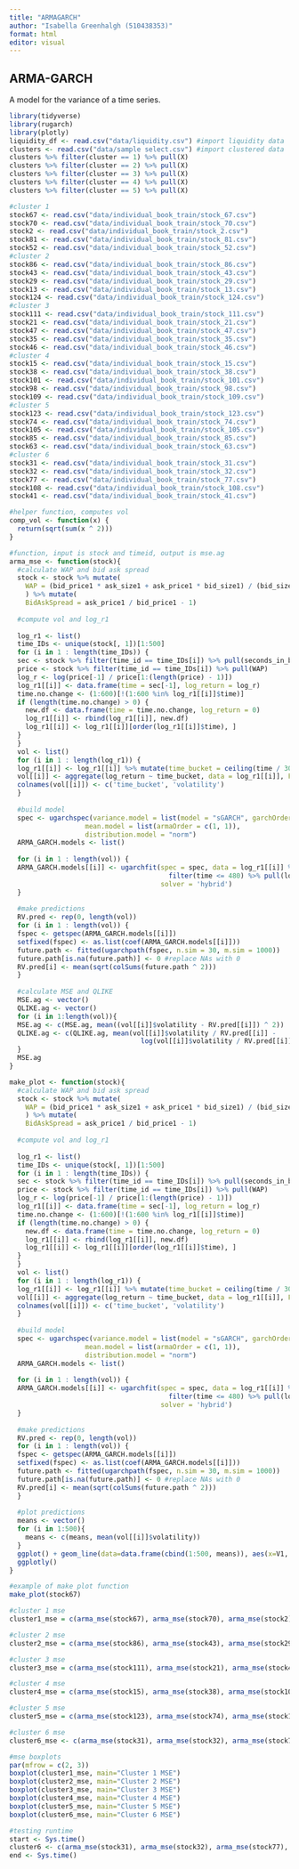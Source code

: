 ```yaml
---
title: "ARMAGARCH"
author: "Isabella Greenhalgh (510438353)"
format: html
editor: visual
---
```


## ARMA-GARCH

A model for the variance of a time series.

```r
library(tidyverse)
library(rugarch)
library(plotly)
liquidity_df <- read.csv("data/liquidity.csv") #import liquidity data
clusters <- read.csv("data/sample select.csv") #import clustered data
clusters %>% filter(cluster == 1) %>% pull(X)
clusters %>% filter(cluster == 2) %>% pull(X)
clusters %>% filter(cluster == 3) %>% pull(X)
clusters %>% filter(cluster == 4) %>% pull(X)
clusters %>% filter(cluster == 5) %>% pull(X)
```

```r
#cluster 1
stock67 <- read.csv("data/individual_book_train/stock_67.csv")
stock70 <- read.csv("data/individual_book_train/stock_70.csv")
stock2 <- read.csv("data/individual_book_train/stock_2.csv")
stock81 <- read.csv("data/individual_book_train/stock_81.csv")
stock52 <- read.csv("data/individual_book_train/stock_52.csv")
#cluster 2
stock86 <- read.csv("data/individual_book_train/stock_86.csv")
stock43 <- read.csv("data/individual_book_train/stock_43.csv")
stock29 <- read.csv("data/individual_book_train/stock_29.csv")
stock13 <- read.csv("data/individual_book_train/stock_13.csv")
stock124 <- read.csv("data/individual_book_train/stock_124.csv")
#cluster 3
stock111 <- read.csv("data/individual_book_train/stock_111.csv")
stock21 <- read.csv("data/individual_book_train/stock_21.csv")
stock47 <- read.csv("data/individual_book_train/stock_47.csv")
stock35 <- read.csv("data/individual_book_train/stock_35.csv")
stock46 <- read.csv("data/individual_book_train/stock_46.csv")
#cluster 4
stock15 <- read.csv("data/individual_book_train/stock_15.csv")
stock38 <- read.csv("data/individual_book_train/stock_38.csv")
stock101 <- read.csv("data/individual_book_train/stock_101.csv")
stock98 <- read.csv("data/individual_book_train/stock_98.csv")
stock109 <- read.csv("data/individual_book_train/stock_109.csv")
#cluster 5
stock123 <- read.csv("data/individual_book_train/stock_123.csv")
stock74 <- read.csv("data/individual_book_train/stock_74.csv")
stock105 <- read.csv("data/individual_book_train/stock_105.csv")
stock85 <- read.csv("data/individual_book_train/stock_85.csv")
stock63 <- read.csv("data/individual_book_train/stock_63.csv")
#cluster 6
stock31 <- read.csv("data/individual_book_train/stock_31.csv")
stock32 <- read.csv("data/individual_book_train/stock_32.csv")
stock77 <- read.csv("data/individual_book_train/stock_77.csv")
stock108 <- read.csv("data/individual_book_train/stock_108.csv")
stock41 <- read.csv("data/individual_book_train/stock_41.csv")
```

```r
#helper function, computes vol
comp_vol <- function(x) {
  return(sqrt(sum(x ^ 2)))
}

#function, input is stock and timeid, output is mse.ag
arma_mse <- function(stock){
  #calculate WAP and bid ask spread
  stock <- stock %>% mutate(
    WAP = (bid_price1 * ask_size1 + ask_price1 * bid_size1) / (bid_size1 + ask_size1)
    ) %>% mutate(
    BidAskSpread = ask_price1 / bid_price1 - 1)
  
  #compute vol and log_r1
  
  log_r1 <- list()
  time_IDs <- unique(stock[, 1])[1:500]
  for (i in 1 : length(time_IDs)) {
  sec <- stock %>% filter(time_id == time_IDs[i]) %>% pull(seconds_in_bucket)
  price <- stock %>% filter(time_id == time_IDs[i]) %>% pull(WAP)
  log_r <- log(price[-1] / price[1:(length(price) - 1)])
  log_r1[[i]] <- data.frame(time = sec[-1], log_return = log_r)
  time.no.change <- (1:600)[!(1:600 %in% log_r1[[i]]$time)]
  if (length(time.no.change) > 0) {
    new.df <- data.frame(time = time.no.change, log_return = 0)
    log_r1[[i]] <- rbind(log_r1[[i]], new.df)
    log_r1[[i]] <- log_r1[[i]][order(log_r1[[i]]$time), ]
  }
  }
  vol <- list()
  for (i in 1 : length(log_r1)) {
  log_r1[[i]] <- log_r1[[i]] %>% mutate(time_bucket = ceiling(time / 30))
  vol[[i]] <- aggregate(log_return ~ time_bucket, data = log_r1[[i]], FUN = comp_vol)
  colnames(vol[[i]]) <- c('time_bucket', 'volatility')
  }
  
  #build model
  spec <- ugarchspec(variance.model = list(model = "sGARCH", garchOrder = c(1, 1)), 
                   mean.model = list(armaOrder = c(1, 1)), 
                   distribution.model = "norm")
  ARMA_GARCH.models <- list()
  
  for (i in 1 : length(vol)) {
  ARMA_GARCH.models[[i]] <- ugarchfit(spec = spec, data = log_r1[[i]] %>% 
                                        filter(time <= 480) %>% pull(log_return),
                                      solver = 'hybrid')
  }
  
  #make predictions
  RV.pred <- rep(0, length(vol))
  for (i in 1 : length(vol)) {
  fspec <- getspec(ARMA_GARCH.models[[i]])
  setfixed(fspec) <- as.list(coef(ARMA_GARCH.models[[i]]))
  future.path <- fitted(ugarchpath(fspec, n.sim = 30, m.sim = 1000))
  future.path[is.na(future.path)] <- 0 #replace NAs with 0
  RV.pred[i] <- mean(sqrt(colSums(future.path ^ 2)))
  }
  
  #calculate MSE and QLIKE
  MSE.ag <- vector()
  QLIKE.ag <- vector()
  for (i in 1:length(vol)){
  MSE.ag <- c(MSE.ag, mean((vol[[i]]$volatility - RV.pred[[i]]) ^ 2))
  QLIKE.ag <- c(QLIKE.ag, mean(vol[[i]]$volatility / RV.pred[[i]] - 
                                 log(vol[[i]]$volatility / RV.pred[[i]]) - 1))
  }
  MSE.ag
}

```

```r
make_plot <- function(stock){
  #calculate WAP and bid ask spread
  stock <- stock %>% mutate(
    WAP = (bid_price1 * ask_size1 + ask_price1 * bid_size1) / (bid_size1 + ask_size1)
    ) %>% mutate(
    BidAskSpread = ask_price1 / bid_price1 - 1)
  
  #compute vol and log_r1
  
  log_r1 <- list()
  time_IDs <- unique(stock[, 1])[1:500]
  for (i in 1 : length(time_IDs)) {
  sec <- stock %>% filter(time_id == time_IDs[i]) %>% pull(seconds_in_bucket)
  price <- stock %>% filter(time_id == time_IDs[i]) %>% pull(WAP)
  log_r <- log(price[-1] / price[1:(length(price) - 1)])
  log_r1[[i]] <- data.frame(time = sec[-1], log_return = log_r)
  time.no.change <- (1:600)[!(1:600 %in% log_r1[[i]]$time)]
  if (length(time.no.change) > 0) {
    new.df <- data.frame(time = time.no.change, log_return = 0)
    log_r1[[i]] <- rbind(log_r1[[i]], new.df)
    log_r1[[i]] <- log_r1[[i]][order(log_r1[[i]]$time), ]
  }
  }
  vol <- list()
  for (i in 1 : length(log_r1)) {
  log_r1[[i]] <- log_r1[[i]] %>% mutate(time_bucket = ceiling(time / 30))
  vol[[i]] <- aggregate(log_return ~ time_bucket, data = log_r1[[i]], FUN = comp_vol)
  colnames(vol[[i]]) <- c('time_bucket', 'volatility')
  }
  
  #build model
  spec <- ugarchspec(variance.model = list(model = "sGARCH", garchOrder = c(1, 1)), 
                   mean.model = list(armaOrder = c(1, 1)), 
                   distribution.model = "norm")
  ARMA_GARCH.models <- list()
  
  for (i in 1 : length(vol)) {
  ARMA_GARCH.models[[i]] <- ugarchfit(spec = spec, data = log_r1[[i]] %>% 
                                        filter(time <= 480) %>% pull(log_return),
                                      solver = 'hybrid')
  }
  
  #make predictions
  RV.pred <- rep(0, length(vol))
  for (i in 1 : length(vol)) {
  fspec <- getspec(ARMA_GARCH.models[[i]])
  setfixed(fspec) <- as.list(coef(ARMA_GARCH.models[[i]]))
  future.path <- fitted(ugarchpath(fspec, n.sim = 30, m.sim = 1000))
  future.path[is.na(future.path)] <- 0 #replace NAs with 0
  RV.pred[i] <- mean(sqrt(colSums(future.path ^ 2)))
  }
  
  #plot predictions
  means <- vector()
  for (i in 1:500){
    means <- c(means, mean(vol[[i]]$volatility))
  }
  ggplot() + geom_line(data=data.frame(cbind(1:500, means)), aes(x=V1, y=means, col="actual")) + geom_line(data=data.frame(cbind(1:500, RV.pred)), aes(x=V1, y=RV.pred, col="predicted")) + ggtitle("Volatility actual and predicted using ARMA GARCH") + xlab("time") + ylab("volatility") + labs(colour="volatility type")
  ggplotly()
}
```

```r
#example of make plot function
make_plot(stock67)
```

```r
#cluster 1 mse
cluster1_mse = c(arma_mse(stock67), arma_mse(stock70), arma_mse(stock2), arma_mse(stock81), arma_mse(stock52))
```

```r
#cluster 2 mse
cluster2_mse = c(arma_mse(stock86), arma_mse(stock43), arma_mse(stock29), arma_mse(stock13), arma_mse(stock124))
```

```r
#cluster 3 mse
cluster3_mse = c(arma_mse(stock111), arma_mse(stock21), arma_mse(stock47))
```

```r
#cluster 4 mse
cluster4_mse = c(arma_mse(stock15), arma_mse(stock38), arma_mse(stock101), arma_mse(stock98), arma_mse(stock109))
```

```r
#cluster 5 mse
cluster5_mse = c(arma_mse(stock123), arma_mse(stock74), arma_mse(stock105), arma_mse(stock85), arma_mse(stock63))
```

```r
#cluster 6 mse
cluster6_mse <- c(arma_mse(stock31), arma_mse(stock32), arma_mse(stock77), arma_mse(stock108), arma_mse(stock41))
```

```r
#mse boxplots
par(mfrow = c(2, 3))
boxplot(cluster1_mse, main="Cluster 1 MSE")
boxplot(cluster2_mse, main="Cluster 2 MSE")
boxplot(cluster3_mse, main="Cluster 3 MSE")
boxplot(cluster4_mse, main="Cluster 4 MSE")
boxplot(cluster5_mse, main="Cluster 5 MSE")
boxplot(cluster6_mse, main="Cluster 6 MSE")
```

```r
#testing runtime
start <- Sys.time()
cluster6 <- c(arma_mse(stock31), arma_mse(stock32), arma_mse(stock77), arma_mse(stock108), arma_mse(stock41))
end <- Sys.time()
```
